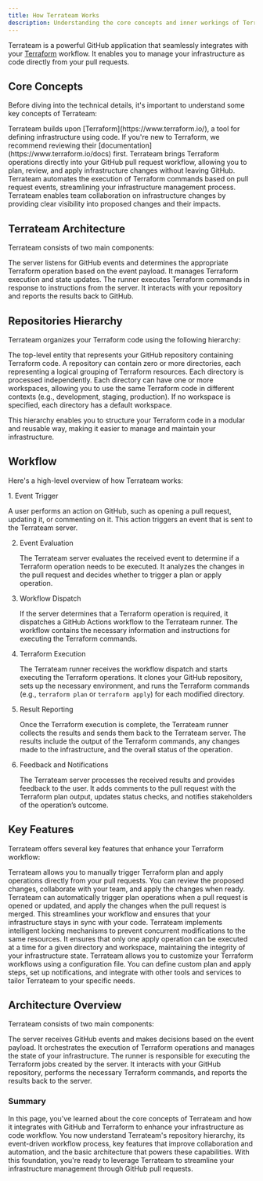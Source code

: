 ```yaml
---
title: How Terrateam Works
description: Understanding the core concepts and inner workings of Terrateam
---
```




Terrateam is a powerful GitHub application that seamlessly integrates with your [Terraform](https://www.terraform.io/) workflow. It enables you to manage your infrastructure as code directly from your pull requests. 


## Core Concepts

Before diving into the technical details, it's important to understand some key concepts of Terrateam:

<CardGrid>
  <Card title="Infrastructure as Code">
    Terrateam builds upon [Terraform](https://www.terraform.io/), a tool for defining infrastructure using code. If you're new to Terraform, we recommend reviewing their [documentation](https://www.terraform.io/docs) first.
  </Card>
  <Card title="Pull Request Integration">
    Terrateam brings Terraform operations directly into your GitHub pull request workflow, allowing you to plan, review, and apply infrastructure changes without leaving GitHub.
  </Card>
  <Card title="Automated Workflows" icon="refresh">
    Terrateam automates the execution of Terraform commands based on pull request events, streamlining your infrastructure management process.
  </Card>
  <Card title="Collaboration" icon="people">
    Terrateam enables team collaboration on infrastructure changes by providing clear visibility into proposed changes and their impacts.
  </Card>
</CardGrid>

## Terrateam Architecture

Terrateam consists of two main components:

<CardGrid>
  <Card title="Terrateam Server" icon="server">
    The server listens for GitHub events and determines the appropriate Terraform operation based on the event payload. It manages Terraform execution and state updates.
  </Card>

  <Card title="Terrateam Runner" icon="running">
    The runner executes Terraform commands in response to instructions from the server. It interacts with your repository and reports the results back to GitHub.
  </Card>
</CardGrid>

## Repositories Hierarchy

Terrateam organizes your Terraform code using the following hierarchy:

<CardGrid>
  <Card title="Repository" icon="github">
    The top-level entity that represents your GitHub repository containing Terraform code.
  </Card>
  <Card title="Directory" icon="folder">
    A repository can contain zero or more directories, each representing a logical grouping of Terraform resources. Each directory is processed independently.
  </Card>
  <Card title="Workspace" icon="layers">
    Each directory can have one or more workspaces, allowing you to use the same Terraform code in different contexts (e.g., development, staging, production). If no workspace is specified, each directory has a default workspace.
  </Card>
</CardGrid>

This hierarchy enables you to structure your Terraform code in a modular and reusable way, making it easier to manage and maintain your infrastructure.

## Workflow

Here's a high-level overview of how Terrateam works:

<Steps>
1. Event Trigger

   A user performs an action on GitHub, such as opening a pull request, updating it, or commenting on it. This action triggers an event that is sent to the Terrateam server.

2. Event Evaluation

   The Terrateam server evaluates the received event to determine if a Terraform operation needs to be executed. It analyzes the changes in the pull request and decides whether to trigger a plan or apply operation.

3. Workflow Dispatch

   If the server determines that a Terraform operation is required, it dispatches a GitHub Actions workflow to the Terrateam runner. The workflow contains the necessary information and instructions for executing the Terraform commands.

4. Terraform Execution

   The Terrateam runner receives the workflow dispatch and starts executing the Terraform operations. It clones your GitHub repository, sets up the necessary environment, and runs the Terraform commands (e.g., `terraform plan` or `terraform apply`) for each modified directory.

5. Result Reporting

   Once the Terraform execution is complete, the Terrateam runner collects the results and sends them back to the Terrateam server. The results include the output of the Terraform commands, any changes made to the infrastructure, and the overall status of the operation.

6. Feedback and Notifications

   The Terrateam server processes the received results and provides feedback to the user. It adds comments to the pull request with the Terraform plan output, updates status checks, and notifies stakeholders of the operation’s outcome.

</Steps>

## Key Features

Terrateam offers several key features that enhance your Terraform workflow:

<CardGrid>
  <Card title="Plan and Apply Operations" icon="list-check">
    Terrateam allows you to manually trigger Terraform plan and apply operations directly from your pull requests. You can review the proposed changes, collaborate with your team, and apply the changes when ready.
  </Card>
  <Card title="Automatic Plan and Apply" icon="clock">
    Terrateam can automatically trigger plan operations when a pull request is opened or updated, and apply the changes when the pull request is merged. This streamlines your workflow and ensures that your infrastructure stays in sync with your code.
  </Card>
  <Card title="Locking and Concurrency" icon="lock">
    Terrateam implements intelligent locking mechanisms to prevent concurrent modifications to the same resources. It ensures that only one apply operation can be executed at a time for a given directory and workspace, maintaining the integrity of your infrastructure state.
  </Card>
  <Card title="Customizable Workflows" icon="sliders">
    Terrateam allows you to customize your Terraform workflows using a configuration file. You can define custom plan and apply steps, set up notifications, and integrate with other tools and services to tailor Terrateam to your specific needs.
  </Card>
</CardGrid>

## Architecture Overview

Terrateam consists of two main components:

<CardGrid>
  <Card title="Terrateam Server" icon="server">
    The server receives GitHub events and makes decisions based on the event payload. It orchestrates the execution of Terraform operations and manages the state of your infrastructure.
  </Card>
  <Card title="Terrateam Runner" icon="running">
    The runner is responsible for executing the Terraform jobs created by the server. It interacts with your GitHub repository, performs the necessary Terraform commands, and reports the results back to the server.
  </Card>
</CardGrid>

### Summary
In this page, you've learned about the core concepts of Terrateam and how it integrates with GitHub and Terraform to enhance your infrastructure as code workflow. You now understand Terrateam's repository hierarchy, its event-driven workflow process, key features that improve collaboration and automation, and the basic architecture that powers these capabilities. With this foundation, you're ready to leverage Terrateam to streamline your infrastructure management through GitHub pull requests.
